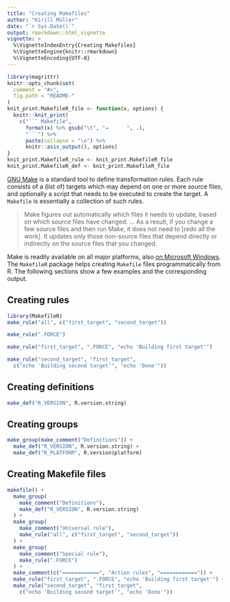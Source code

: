 ```yaml
---
title: "Creating Makefiles"
author: "Kirill Müller"
date: "`r Sys.Date()`"
output: rmarkdown::html_vignette
vignette: >
  %\VignetteIndexEntry{Creating Makefiles}
  %\VignetteEngine{knitr::rmarkdown}
  %\VignetteEncoding{UTF-8}
---
```


```r
library(magrittr)
knitr::opts_chunk$set(
  comment = "#>",
  fig.path = "README-"
)
knit_print.MakefileR_file <- function(x, options) {
  knitr::knit_print(
    c("``` Makefile",
      format(x) %>% gsub("\t", "⇥      ", .),
      "```") %>%
      paste(collapse = "\n") %>%
      knitr::asis_output(), options)
}
knit_print.MakefileR_rule <- knit_print.MakefileR_file
knit_print.MakefileR_def <- knit_print.MakefileR_file
```

[GNU Make](https://www.gnu.org/software/make) is a standard tool to define
transformation rules.
Each rule consists of a (list of) targets which may depend on one or more
source files, and optionally a script that needs to be executed to create
the target.
A `Makefile` is essentially a collection of such rules.

> Make figures out automatically which files it needs to update, based on which source files have changed. ...
As a result, if you change a few source files and then run Make, it does not need to [redo all the work]. It updates only those non-source files that depend directly or indirectly on the source files that you changed.

Make is readily available on all major platforms,
also [on Microsoft Windows](http://gnuwin32.sourceforge.net/packages/make.htm).
The `MakefileR` package helps creating `Makefile` files programmatically
from R.
The following sections show a few examples and the corresponding output.

## Creating rules

```r
library(MakefileR)
make_rule("all", c("first_target", "second_target"))

make_rule(".FORCE")

make_rule("first_target", ".FORCE", "echo 'Building first target'")

make_rule("second_target", "first_target",
  c("echo 'Building second target'", "echo 'Done'"))
```

## Creating definitions

```r
make_def("R_VERSION", R.version.string)
```

## Creating groups

```r
make_group(make_comment("Definitions")) +
  make_def("R_VERSION", R.version.string) +
  make_def("R_PLATFORM", R.version$platform)
```

## Creating Makefile files

```r
makefile() +
  make_group(
    make_comment("Definitions"),
    make_def("R_VERSION", R.version.string)
  ) +
  make_group(
    make_comment("Universal rule"),
    make_rule("all", c("first_target", "second_target"))
  ) +
  make_group(
    make_comment("Special rule"),
    make_rule(".FORCE")
  ) +
  make_comment(c("============", "Action rules", "============")) +
  make_rule("first_target", ".FORCE", "echo 'Building first target'") +
  make_rule("second_target", "first_target",
    c("echo 'Building second target'", "echo 'Done'"))
```

